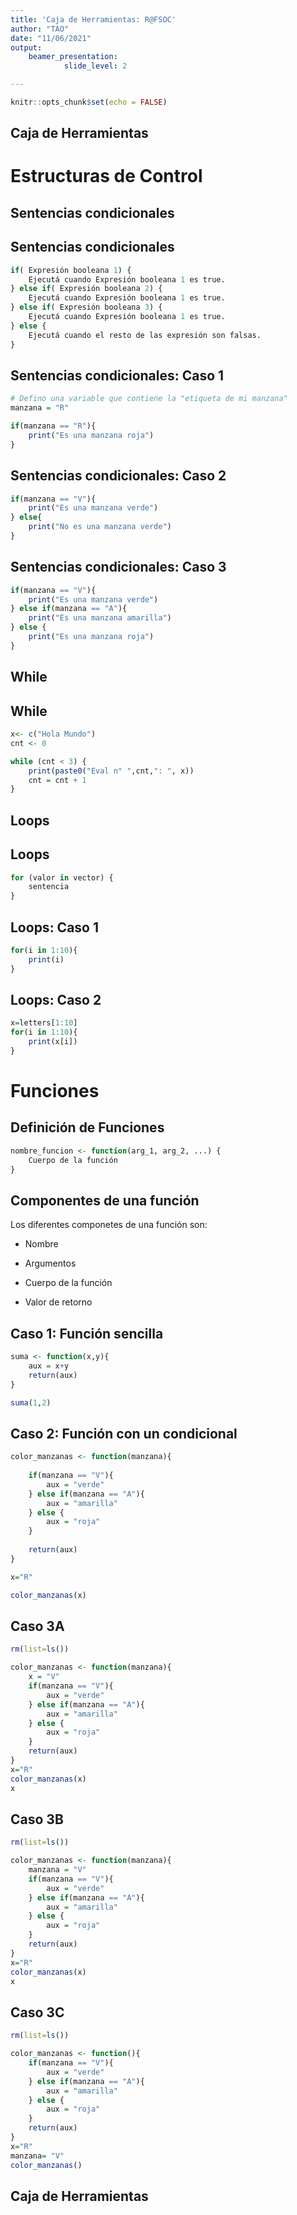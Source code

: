 ```yaml
---
title: 'Caja de Herramientas: R@FSOC'
author: "TAO"
date: "11/06/2021"
output: 
    beamer_presentation:
            slide_level: 2

---
```


```r
knitr::opts_chunk$set(echo = FALSE)
```

## Caja de Herramientas

\begin{center}
\includegraphics[width=70mm]{Toolbox.png}
\end{center}




# Estructuras de Control


## Sentencias condicionales

\begin{center}
\includegraphics[width=55mm]{/home/tao/Documents/Curso_R/flacso/C1/r_if_statement.jpg}
\end{center}

## Sentencias condicionales

```r
if( Expresión booleana 1) {
	Ejecutá cuando Expresión booleana 1 es true.
} else if( Expresión booleana 2) {
	Ejecutá cuando Expresión booleana 1 es true.
} else if( Expresión booleana 3) {
	Ejecutá cuando Expresión booleana 1 es true.
} else {
	Ejecutá cuando el resto de las expresión son falsas.
}
```

## Sentencias condicionales: Caso 1

```r
# Defino una variable que contiene la "etiqueta de mi manzana"
manzana = "R"

if(manzana == "R"){
	print("Es una manzana roja")
}
```

## Sentencias condicionales: Caso 2
```r
if(manzana == "V"){
	print("Es una manzana verde")
} else{
	print("No es una manzana verde")
}
```

## Sentencias condicionales: Caso 3
```r
if(manzana == "V"){
	print("Es una manzana verde")
} else if(manzana == "A"){
	print("Es una manzana amarilla")
} else {
	print("Es una manzana roja")
}
```


## While 

\begin{center}
\includegraphics[width=45mm]{/home/tao/Documents/Curso_R/flacso/C1/swift_while_loop.jpg}
\end{center}

## While 

```r
x<- c("Hola Mundo")
cnt <- 0

while (cnt < 3) {
    print(paste0("Eval n° ",cnt,": ", x))
    cnt = cnt + 1
}
```

## Loops

\begin{center}
\includegraphics[width=35mm]{/home/tao/Documents/Curso_R/flacso/C1/r_for_loop.jpg}
\end{center}


## Loops

```r
for (valor in vector) {
    sentencia
}
```

## Loops: Caso 1
```r
for(i in 1:10){
    print(i)
}
```


## Loops: Caso 2

```r
x=letters[1:10]
for(i in 1:10){
    print(x[i])
}
```



# Funciones

## Definición de Funciones

```r

nombre_funcion <- function(arg_1, arg_2, ...) {
    Cuerpo de la función 
}

```

## Componentes de una función

Los diferentes componetes de una función son:

* Nombre

* Argumentos

* Cuerpo de la función

* Valor de retorno


## Caso 1: Función sencilla

```r
suma <- function(x,y){
    aux = x+y
    return(aux)
}

suma(1,2)
```

## Caso 2: Función con un condicional

```r
color_manzanas <- function(manzana){
    
    if(manzana == "V"){
        aux = "verde"
    } else if(manzana == "A"){
        aux = "amarilla"
    } else {
        aux = "roja"
    }
    
    return(aux)
}

x="R"

color_manzanas(x)
```


## Caso 3A

```r
rm(list=ls())
```

```r
color_manzanas <- function(manzana){
    x = "V"
    if(manzana == "V"){
        aux = "verde"
    } else if(manzana == "A"){
        aux = "amarilla"
    } else {
        aux = "roja"
    }
    return(aux)
}
x="R"
color_manzanas(x)
x
```

## Caso 3B
```r
rm(list=ls())
```

```r
color_manzanas <- function(manzana){
    manzana = "V"
    if(manzana == "V"){
        aux = "verde"
    } else if(manzana == "A"){
        aux = "amarilla"
    } else {
        aux = "roja"
    }
    return(aux)
}
x="R"
color_manzanas(x)
x
```


## Caso 3C
```r
rm(list=ls())
```

```r
color_manzanas <- function(){
    if(manzana == "V"){
        aux = "verde"
    } else if(manzana == "A"){
        aux = "amarilla"
    } else {
        aux = "roja"
    }
    return(aux)
}
x="R"
manzana= "V"
color_manzanas()
```




## Caja de Herramientas

\begin{center}
\includegraphics[width=70mm]{Toolbox.png}
\end{center}

